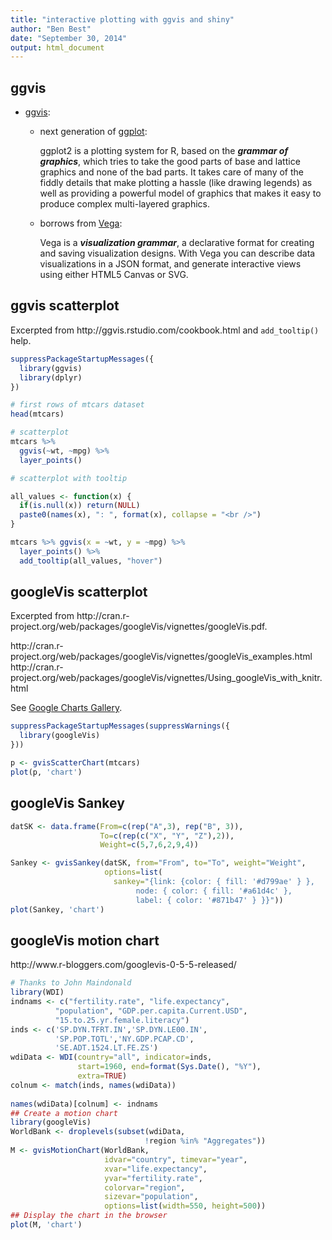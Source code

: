 ```yaml
---
title: "interactive plotting with ggvis and shiny"
author: "Ben Best"
date: "September 30, 2014"
output: html_document
---
```


## ggvis

- [ggvis](http://ggvis.rstudio.com): 

  - next generation of [ggplot](http://ggplot2.org/):

    ggplot2 is a plotting system for R, based on the **_grammar of graphics_**, which tries to take the good parts of base and lattice graphics and none of the bad parts. It takes care of many of the fiddly details that make plotting a hassle (like drawing legends) as well as providing a powerful model of graphics that makes it easy to produce complex multi-layered graphics.

  - borrows from [Vega](https://github.com/trifacta/vega/):
  
    Vega is a **_visualization grammar_**, a declarative format for creating and saving visualization designs. With Vega you can describe data visualizations in a JSON format, and generate interactive views using either HTML5 Canvas or SVG.


## ggvis scatterplot

Excerpted from http://ggvis.rstudio.com/cookbook.html and `add_tooltip()` help.

```r
suppressPackageStartupMessages({
  library(ggvis)
  library(dplyr)
})

# first rows of mtcars dataset
head(mtcars)

# scatterplot
mtcars %>% 
  ggvis(~wt, ~mpg) %>% 
  layer_points()

# scatterplot with tooltip

all_values <- function(x) {
  if(is.null(x)) return(NULL)
  paste0(names(x), ": ", format(x), collapse = "<br />")
}

mtcars %>% ggvis(x = ~wt, y = ~mpg) %>%
  layer_points() %>% 
  add_tooltip(all_values, "hover")
```

## googleVis scatterplot

Excerpted from http://cran.r-project.org/web/packages/googleVis/vignettes/googleVis.pdf.

http://cran.r-project.org/web/packages/googleVis/vignettes/googleVis_examples.html
http://cran.r-project.org/web/packages/googleVis/vignettes/Using_googleVis_with_knitr.html

See [Google Charts Gallery](https://developers.google.com/chart/interactive/docs/gallery).

```r
suppressPackageStartupMessages(suppressWarnings({
  library(googleVis)
}))

p <- gvisScatterChart(mtcars)
plot(p, 'chart')
```

## googleVis Sankey

```r
datSK <- data.frame(From=c(rep("A",3), rep("B", 3)),
                    To=c(rep(c("X", "Y", "Z"),2)),
                    Weight=c(5,7,6,2,9,4))

Sankey <- gvisSankey(datSK, from="From", to="To", weight="Weight",
                     options=list(
                       sankey="{link: {color: { fill: '#d799ae' } },
                            node: { color: { fill: '#a61d4c' },
                            label: { color: '#871b47' } }}"))
plot(Sankey, 'chart')
```

## googleVis motion chart

http://www.r-bloggers.com/googlevis-0-5-5-released/

```r
# Thanks to John Maindonald
library(WDI)
indnams <- c("fertility.rate", "life.expectancy", 
          "population", "GDP.per.capita.Current.USD", 
          "15.to.25.yr.female.literacy")
inds <- c('SP.DYN.TFRT.IN','SP.DYN.LE00.IN', 
          'SP.POP.TOTL','NY.GDP.PCAP.CD', 
          'SE.ADT.1524.LT.FE.ZS')
wdiData <- WDI(country="all", indicator=inds,
               start=1960, end=format(Sys.Date(), "%Y"), 
               extra=TRUE)
colnum <- match(inds, names(wdiData))
 
names(wdiData)[colnum] <- indnams
## Create a motion chart
library(googleVis)
WorldBank <- droplevels(subset(wdiData, 
                              !region %in% "Aggregates"))
M <- gvisMotionChart(WorldBank,
                     idvar="country", timevar="year",
                     xvar="life.expectancy", 
                     yvar="fertility.rate",
                     colorvar="region", 
                     sizevar="population",
                     options=list(width=550, height=500))
## Display the chart in the browser
plot(M, 'chart')
```


